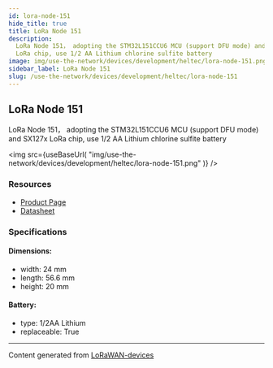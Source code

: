 ```yaml
---
id: lora-node-151
hide_title: true
title: LoRa Node 151
description:
  LoRa Node 151， adopting the STM32L151CCU6 MCU (support DFU mode) and SX127x
  LoRa chip, use 1/2 AA Lithium chlorine sulfite battery
image: img/use-the-network/devices/development/heltec/lora-node-151.png
sidebar_label: LoRa Node 151
slug: /use-the-network/devices/development/heltec/lora-node-151
---
```



## LoRa Node 151

LoRa Node 151， adopting the STM32L151CCU6 MCU (support DFU mode) and SX127x
LoRa chip, use 1/2 AA Lithium chlorine sulfite battery

<img
  src={useBaseUrl(
    "img/use-the-network/devices/development/heltec/lora-node-151.png"
  )}
/>

### Resources

- [Product Page](https://heltec.org/project/lora-node-151/)
- [Datasheet](https://heltec.org/project/lora-node-151/#1552557147424-7f1ec-5c651922-b0bb9d3c-7452)

### Specifications

#### Dimensions:

- width: 24 mm
- length: 56.6 mm
- height: 20 mm

#### Battery:

- type: 1/2AA Lithium
- replaceable: True

---

Content generated from
[LoRaWAN-devices](https://github.com/TheThingsNetwork/lorawan-devices)
